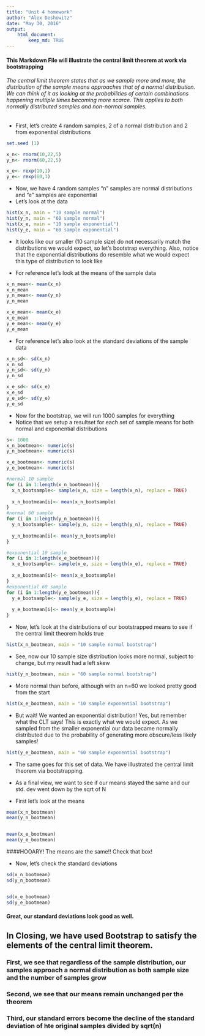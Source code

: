 ```yaml
---
title: "Unit 4 homework"
author: "Alex Deshowitz"
date: "May 30, 2016"
output: 
    html_document:
        keep_md: TRUE 
---
```

#### This Markdown File will illustrate the central limit theorem at work via bootstrapping

###### The central limit theorem states that as we sample more and more, the distribution of the sample means approaches that of a normal distribution.  We can think of it as looking at the probabilities of certain combinations happening multiple times becoming more scarce.  This applies to both normally distributed samples and non-normal samples.

* First, let's create 4 random samples, 2 of a normal distribution and 2 from exponential distributions
```r
set.seed (1)
```
```r
x_n<- rnorm(10,22,5)
y_n<- rnorm(60,22,5)

x_e<- rexp(10,1)
y_e<- rexp(60,1)

```

* Now, we have 4 random samples "n" samples are normal distributions and "e" samples are exponential
* Let's look at the data

```r
hist(x_n, main = "10 sample normal")
hist(y_n, main = "60 sample normal")
hist(x_e, main = "10 sample exponential")
hist(y_e, main = "60 sample exponential")
```

* It looks like our smaller (10 sample size) do not necessarily match the distributions we would expect, so let's bootstrap everything.  Also, notice that the exponential distributions do resemble what we would expect this type of distribution to look like

* For reference let's look at the means of the sample data


```r
x_n_mean<- mean(x_n)
x_n_mean
y_n_mean<- mean(y_n)
y_n_mean

x_e_mean<- mean(x_e)
x_e_mean
y_e_mean<- mean(y_e)
y_e_mean

```
* For reference let's also look at the standard deviations of the sample data


```r
x_n_sd<- sd(x_n)
x_n_sd
y_n_sd<- sd(y_n)
y_n_sd

x_e_sd<- sd(x_e)
x_e_sd
y_e_sd<- sd(y_e)
y_e_sd

```
* Now for the bootstrap, we will run 1000 samples for everything
* Notice that we setup a resultset for each set of sample means for both normal and exponential distributions
```r
s<- 1000
x_n_bootmean<- numeric(s)
y_n_bootmean<- numeric(s)

x_e_bootmean<- numeric(s)
y_e_bootmean<- numeric(s)

#normal 10 sample
for (i in 1:length(x_n_bootmean)){
  x_n_bootsample<- sample(x_n, size = length(x_n), replace = TRUE)
  
  x_n_bootmean[i]<- mean(x_n_bootsample)
}
#normal 60 sample
for (i in 1:length(y_n_bootmean)){
  y_n_bootsample<- sample(y_n, size = length(y_n), replace = TRUE)
  
  y_n_bootmean[i]<- mean(y_n_bootsample)
}

#exponential 10 sample
for (i in 1:length(x_e_bootmean)){
  x_e_bootsample<- sample(x_e, size = length(x_e), replace = TRUE)
  
  x_e_bootmean[i]<- mean(x_e_bootsample)
}
#exponential 60 sample
for (i in 1:length(y_e_bootmean)){
  y_e_bootsample<- sample(y_e, size = length(y_e), replace = TRUE)
  
  y_e_bootmean[i]<- mean(y_e_bootsample)
}

```

* Now, let's look at the distributions of our bootstrapped means to see if the central limit theorem holds true
```r
hist(x_n_bootmean, main = "10 sample normal bootstrap")
```

* See, now our 10 sample size distribution looks more normal, subject to change, but my result had a left skew

```r
hist(y_n_bootmean, main = "60 sample normal bootstrap")
```

* More normal than before, although with an n=60 we looked pretty good from the start

```r
hist(x_e_bootmean, main = "10 sample exponential bootstrap")
```

* But wait!  We wanted an exponential distribution!  Yes, but remember what the CLT says!  This is exactly what we would expect.  As we sampled from the smaller exponential our data became normally distributed due to the probability of generating more obscure/less likely samples!

```r
hist(y_e_bootmean, main = "60 sample exponential bootstrap")
```

* The same goes for this set of data.  We have illustrated the central limit theorem via bootstrapping.

* As a final view, we want to see if our means stayed the same and our std. dev went down by the sqrt of N

* First let's look at the means

```r
mean(x_n_bootmean)
mean(y_n_bootmean)


mean(x_e_bootmean)
mean(y_e_bootmean)


```

####HOOARY!  The means are the same!!  Check that box!

* Now, let's check the standard deviations
```r
sd(x_n_bootmean)
sd(y_n_bootmean)


sd(x_e_bootmean)
sd(y_e_bootmean)


```


#### Great, our standard deviations look good as well.

## In Closing, we have used Bootstrap to satisfy the elements of the central limit theorem.  
### **First**, we see that regardless of the sample distribution, our samples approach a normal distribution as both sample size and the number of samples grow
### **Second**, we see that our means remain unchanged per the theorem
### **Third**, our standard errors become the decline of the standard deviation of hte original samples divided by sqrt(n) 





